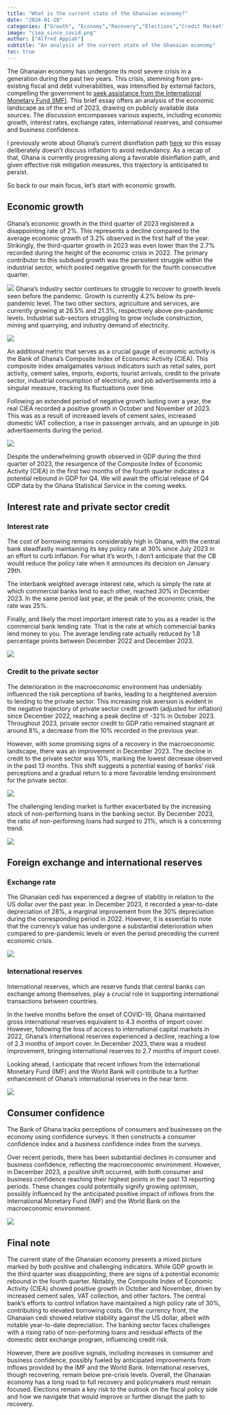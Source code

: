 ```yaml
---
title: "What is the current state of the Ghanaian economy?"
date: "2024-01-28"
categories: ["Growth", "Economy","Recovery","Elections","Credit Market"]
image: "ciea_since_covid.png"
author: ["Alfred Appiah"]
subtitle: "An analysis of the current state of the Ghanaian economy"
toc: true
---
```


The Ghanaian economy has undergone its most severe crisis in a generation during the past two years. This crisis, stemming from pre-existing fiscal and debt vulnerabilities, was intensified by external factors, compelling the government to [seek assistance from the International Monetary Fund (IMF)](https://www.imf.org/en/News/Articles/2023/05/17/pr23151-ghana-imf-executive-board-approves-extended-credit-facility-arrangement-for-ghana). This brief essay offers an analysis of the economic landscape as of the end of 2023, drawing on publicly available data sources. The discussion encompasses various aspects, including economic growth, interest rates, exchange rates, international reserves, and consumer and business confidence.

I previously wrote about Ghana's current disinflation path [here](https://alfredappiah.com/posts/2024-01-10-ghana-is-on-disinflation-path-but-not-turned-corner-yet/) so this essay deliberately doesn't discuss inflation to avoid redundancy. As a recap of that, Ghana is currently progressing along a favorable disinflation path, and given effective risk mitigation measures, this trajectory is anticipated to persist.

So back to our main focus, let's start with economic growth.

## Economic growth

Ghana's economic growth in the third quarter of 2023 registered a disappointing rate of 2%. This represents a decline compared to the average economic growth of 3.2% observed in the first half of the year. Strikingly, the third-quarter growth in 2023 was even lower than the 2.7% recorded during the height of the economic crisis in 2022. The primary contributor to this subdued growth was the persistent struggle within the industrial sector, which posted negative growth for the fourth consecutive quarter.

![](overall_gdp.png)
Ghana's industry sector continues to struggle to recover to growth levels seen before the pandemic. Growth is currently 4.2% below its pre-pandemic level. The two other sectors, agriculture and services, are currently growing at 26.5% and 21.3%, respectively above pre-pandemic levels. Industrial sub-sectors struggling to grow include construction, mining and quarrying, and industry demand of electricity.  

![](industry_gdp.png)

An additional metric that serves as a crucial gauge of economic activity is the Bank of Ghana's Composite Index of Economic Activity (CIEA). This composite index amalgamates various indicators such as retail sales, port activity, cement sales, imports, exports, tourist arrivals, credit to the private sector, industrial consumption of electricity, and job advertisements into a singular measure, tracking its fluctuations over time.

Following an extended period of negative growth lasting over a year, the real CIEA recorded a positive growth in October and November of 2023. This was as a result of increased levels of cement sales, increased domestic VAT collection, a rise in passenger arrivals, and an upsurge in job advertisements during the period.

![](ciea_since_covid.png)

Despite the underwhelming growth observed in GDP during the third quarter of 2023, the resurgence of the Composite Index of Economic Activity (CIEA) in the first two months of the fourth quarter indicates a potential rebound in GDP for Q4. We will await the official release of Q4 GDP data by the Ghana Statistical Service in the coming weeks.

## Interest rate and private sector credit

### Interest rate

The cost of borrowing remains considerably high in Ghana, with the central bank steadfastly maintaining its key policy rate at 30% since July 2023 in an effort to curb inflation. For what it's worth, I don't anticipate that the CB would reduce the policy rate when it announces its decision on January 29th. 

The interbank weighted average interest rate, which is simply the rate at which commercial banks lend to each other, reached 30% in December 2023. In the same period last year, at the peak of the economic crisis, the rate was 25%. 

Finally, and likely the most important interest rate to you as a reader is the commercial bank lending rate. That is the rate at which commercial banks lend money to you. The average lending rate actually reduced by 1.8 percentage points between December 2022 and December 2023. 

![](interest_rates.png)

### Credit to the private sector

The deterioration in the macroeconomic environment has undeniably influenced the risk perceptions of banks, leading to a heightened aversion to lending to the private sector. This increasing risk aversion is evident in the negative trajectory of private sector credit growth (adjusted for inflation) since December 2022, reaching a peak decline of -32% in October 2023. Throughout 2023, private sector credit to GDP ratio remained stagnant at around 8%, a decrease from the 10% recorded in the previous year.

However, with some promising signs of a recovery in the macroeconomic landscape, there was an improvement in December 2023. The decline in credit to the private sector was 10%, marking the lowest decrease observed in the past 13 months. This shift suggests a potential easing of banks' risk perceptions and a gradual return to a more favorable lending environment for the private sector.

![](psc_real.png)

The challenging lending market is further exacerbated by the increasing stock of non-performing loans in the banking sector. By December 2023, the ratio of non-performing loans had surged to 21%, which is a concerning trend.

![](NPL.png)

## Foreign exchange and international reserves

### Exchange rate

The Ghanaian cedi has experienced a degree of stability in relation to the US dollar over the past year. In December 2023, it recorded a year-to-date depreciation of 28%, a marginal improvement from the 30% depreciation during the corresponding period in 2022. However, it is essential to note that the currency's value has undergone a substantial deterioration when compared to pre-pandemic levels or even the period preceding the current economic crisis.    

![](fx_rate.png)

### International reserves

International reserves, which are reserve funds that central banks can exchange among themselves, play a crucial role in supporting international transactions between countries.

In the twelve months before the onset of COVID-19, Ghana maintained gross international reserves equivalent to 4.3 months of import cover. However, following the loss of access to international capital markets in 2022, Ghana's international reserves experienced a decline, reaching a low of 2.3 months of import cover. In December 2023, there was a modest improvement, bringing international reserves to 2.7 months of import cover.

Looking ahead, I anticipate that recent inflows from the International Monetary Fund (IMF) and the World Bank will contribute to a further enhancement of Ghana's international reserves in the near term.

![](gir.png)

## Consumer confidence

The Bank of Ghana tracks perceptions of consumers and businesses on the economy using confidence surveys. It then constructs a consumer confidence index and a business confidence index from the surveys.

Over recent periods, there has been substantial declines in consumer and business confidence, reflecting the macroeconomic environment. However, in December 2023, a positive shift occurred, with both consumer and business confidence reaching their highest points in the past 13 reporting periods. These changes could potentially signify growing optimism, possibly influenced by the anticipated positive impact of inflows from the International Monetary Fund (IMF) and the World Bank on the macroeconomic environment.

![](conf_since_covid.png)

## Final note

The current state of the Ghanaian economy presents a mixed picture marked by both positive and challenging indicators. While GDP growth in the third quarter was disappointing, there are signs of a potential economic rebound in the fourth quarter. Notably, the Composite Index of Economic Activity (CIEA) showed positive growth in October and November, driven by increased cement sales, VAT collection, and other factors. The central bank's efforts to control inflation have maintained a high policy rate of 30%, contributing to elevated borrowing costs. On the currency front, the Ghanaian cedi showed relative stability against the US dollar, albeit with notable year-to-date depreciation. The banking sector faces challenges with a rising ratio of non-performing loans and residual effects of the domestic debt exchange program, influencing credit risk. 

However, there are positive signals, including increases in consumer and business confidence, possibly fueled by anticipated improvements from inflows provided by the IMF and the World Bank. International reserves, though recovering, remain below pre-crisis levels. Overall, the Ghanaian economy has a long road to full recovery and policymakers must remain focused. Elections remain a key risk to the outlook on the fiscal policy side and how we navigate that would improve or further disrupt the path to recovery. 
